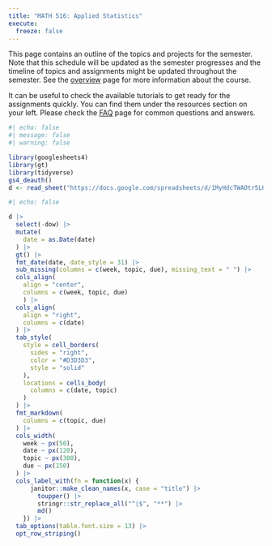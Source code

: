 ```yaml
---
title: "MATH 516: Applied Statistics"
execute: 
  freeze: false
---
```


This page contains an outline of the topics and projects for the semester. Note that this schedule will be updated as the semester progresses and the timeline of topics and assignments might be updated throughout the semester. See the [overview](/course-overview.qmd) page for more information about the course. 


::: callout-tip
It can be useful to check the available tutorials to get ready for the assignments quickly. You can find them under the resources section on your left.
Please check the [FAQ](/course-faq.qmd) page for common questions and answers.
:::


```r
#| echo: false
#| message: false
#| warning: false

library(googlesheets4)
library(gt)
library(tidyverse)
gs4_deauth()
d <- read_sheet("https://docs.google.com/spreadsheets/d/1MyHdcTWAOtr5LHLGb2t-QZh9AKTi_S1Je15dFOpKS4I/edit?usp=sharing") 
```

```r
#| echo: false

d |>
  select(-dow) |>
  mutate(
    date = as.Date(date)
  ) |>
  gt() |>
  fmt_date(date, date_style = 31) |>
  sub_missing(columns = c(week, topic, due), missing_text = " ") |>
  cols_align(
    align = "center", 
    columns = c(week, topic, due)
    ) |>
  cols_align(
    align = "right",
    columns = c(date)
  ) |>
  tab_style(
    style = cell_borders(
      sides = "right",
      color = "#D3D3D3",
      style = "solid"
    ),
    locations = cells_body(
      columns = c(date, topic)
    )
  ) |>
  fmt_markdown(
    columns = c(topic, due)
  ) |>
  cols_width(
    week ~ px(50),
    date ~ px(120), 
    topic ~ px(300),
    due ~ px(150)
  ) |>
  cols_label_with(fn = function(x) {
      janitor::make_clean_names(x, case = "title") |>
        toupper() |>
        stringr::str_replace_all("^|$", "**") |>
        md()
    }) |>
  tab_options(table.font.size = 13) |>
  opt_row_striping()
```
